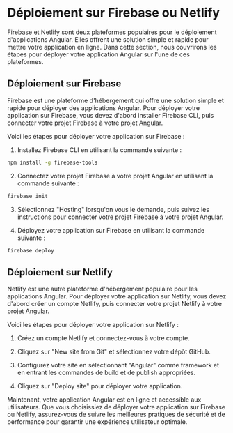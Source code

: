 # Déploiement sur Firebase ou Netlify

Firebase et Netlify sont deux plateformes populaires pour le déploiement d'applications Angular. Elles offrent une solution simple et rapide pour mettre votre application en ligne. Dans cette section, nous couvrirons les étapes pour déployer votre application Angular sur l'une de ces plateformes.

## Déploiement sur Firebase

Firebase est une plateforme d'hébergement qui offre une solution simple et rapide pour déployer des applications Angular. Pour déployer votre application sur Firebase, vous devez d'abord installer Firebase CLI, puis connecter votre projet Firebase à votre projet Angular.

Voici les étapes pour déployer votre application sur Firebase :

1. Installez Firebase CLI en utilisant la commande suivante :

```bash copy
npm install -g firebase-tools
```

2. Connectez votre projet Firebase à votre projet Angular en utilisant la commande suivante :

```bash copy
firebase init
```

3. Sélectionnez "Hosting" lorsqu'on vous le demande, puis suivez les instructions pour connecter votre projet Firebase à votre projet Angular.

4. Déployez votre application sur Firebase en utilisant la commande suivante :

```bash copy
firebase deploy
```

## Déploiement sur Netlify

Netlify est une autre plateforme d'hébergement populaire pour les applications Angular. Pour déployer votre application sur Netlify, vous devez d'abord créer un compte Netlify, puis connecter votre projet Netlify à votre projet Angular.

Voici les étapes pour déployer votre application sur Netlify :

1. Créez un compte Netlify et connectez-vous à votre compte.

2. Cliquez sur "New site from Git" et sélectionnez votre dépôt GitHub.

3. Configurez votre site en sélectionnant "Angular" comme framework et en entrant les commandes de build et de publish appropriées.

4. Cliquez sur "Deploy site" pour déployer votre application.

Maintenant, votre application Angular est en ligne et accessible aux utilisateurs. Que vous choisissiez de déployer votre application sur Firebase ou Netlify, assurez-vous de suivre les meilleures pratiques de sécurité et de performance pour garantir une expérience utilisateur optimale.
